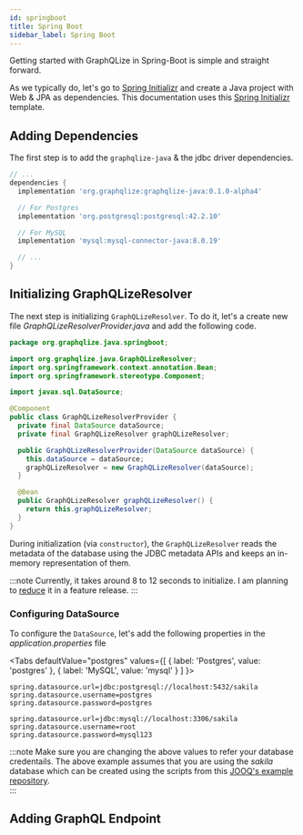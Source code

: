 ```yaml
---
id: springboot
title: Spring Boot
sidebar_label: Spring Boot
---
```



Getting started with GraphQLize in Spring-Boot is simple and straight forward.

As we typically do, let's go to [Spring Initializr](https://start.spring.io/) and create a Java project with Web & JPA as dependencies. This documentation uses this [Spring Initializr](https://start.spring.io/#!type=gradle-project&language=java&platformVersion=2.2.5.RELEASE&packaging=jar&jvmVersion=1.8&groupId=org.graphqlize.java&artifactId=spring-boot&name=spring-boot&description=Demo%20project%20for%20Spring%20Boot%20and%20GraphQLize&packageName=org.graphqlize.java.spring-boot&dependencies=web,data-jpa) template.

## Adding Dependencies

The first step is to add the `graphqlize-java` & the jdbc driver dependencies.

```groovy {3,6,9}
// ...
dependencies {
  implementation 'org.graphqlize:graphqlize-java:0.1.0-alpha4'

  // For Postgres
  implementation 'org.postgresql:postgresql:42.2.10'

  // For MySQL
  implementation 'mysql:mysql-connector-java:8.0.19'

  // ...
}
```

## Initializing GraphQLizeResolver

The next step is initializing `GraphQLizeResolver`. To do it, let's a create new file _GraphQLizeResolverProvider.java_ and add the following code.

```java {9,16,19-22}
package org.graphqlize.java.springboot;

import org.graphqlize.java.GraphQLizeResolver;
import org.springframework.context.annotation.Bean;
import org.springframework.stereotype.Component;

import javax.sql.DataSource;

@Component
public class GraphQLizeResolverProvider {
  private final DataSource dataSource;
  private final GraphQLizeResolver graphQLizeResolver;

  public GraphQLizeResolverProvider(DataSource dataSource) {
    this.dataSource = dataSource;
    graphQLizeResolver = new GraphQLizeResolver(dataSource);
  }

  @Bean
  public GraphQLizeResolver graphQLizeResolver() {
    return this.graphQLizeResolver;
  }
}
```

During initialization (via `constructor`), the `GraphQLizeResolver` reads the metadata of the database using the JDBC metadata APIs and keeps an in-memory representation of them.

:::note
Currently, it takes around 8 to 12 seconds to initialize. I am planning to [reduce](https://github.com/graphqlize/graphqlize/issues/48) it in a feature release.
:::

### Configuring DataSource

To configure the `DataSource`, let's add the following properties in the _application.properties_ file

<Tabs
  defaultValue="postgres"
  values={[
    { label: 'Postgres', value: 'postgres' },
    { label: 'MySQL', value: 'mysql' }
  ]
}>
<TabItem value="postgres">

```
spring.datasource.url=jdbc:postgresql://localhost:5432/sakila
spring.datasource.username=postgres
spring.datasource.password=postgres
```

</TabItem>
<TabItem value="mysql">

```
spring.datasource.url=jdbc:mysql://localhost:3306/sakila
spring.datasource.username=root
spring.datasource.password=mysql123
```

</TabItem>
</Tabs>

:::note
Make sure you are changing the above values to refer your database credentails. The above example assumes that you are using the _sakila_ database which can be created using the scripts from this [JOOQ's example repository](https://github.com/jOOQ/jOOQ/tree/master/jOOQ-examples/Sakila).  
:::

## Adding GraphQL Endpoint